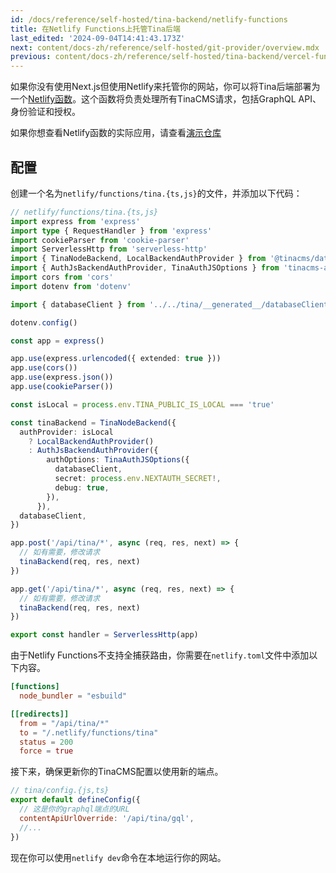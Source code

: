 ```yaml
---
id: /docs/reference/self-hosted/tina-backend/netlify-functions
title: 在Netlify Functions上托管Tina后端
last_edited: '2024-09-04T14:41:43.173Z'
next: content/docs-zh/reference/self-hosted/git-provider/overview.mdx
previous: content/docs-zh/reference/self-hosted/tina-backend/vercel-functions.mdx
---
```


如果你没有使用Next.js但使用Netlify来托管你的网站，你可以将Tina后端部署为一个[Netlify函数](https://www.netlify.com/platform/core/functions/)。这个函数将负责处理所有TinaCMS请求，包括GraphQL API、身份验证和授权。

如果你想查看Netlify函数的实际应用，请查看[演示仓库](https://github.com/tinacms/tina-self-hosted-static-demo)

## 配置

创建一个名为`netlify/functions/tina.{ts,js}`的文件，并添加以下代码：

```ts
// netlify/functions/tina.{ts,js}
import express from 'express'
import type { RequestHandler } from 'express'
import cookieParser from 'cookie-parser'
import ServerlessHttp from 'serverless-http'
import { TinaNodeBackend, LocalBackendAuthProvider } from '@tinacms/datalayer'
import { AuthJsBackendAuthProvider, TinaAuthJSOptions } from 'tinacms-authjs'
import cors from 'cors'
import dotenv from 'dotenv'

import { databaseClient } from '../../tina/__generated__/databaseClient'

dotenv.config()

const app = express()

app.use(express.urlencoded({ extended: true }))
app.use(cors())
app.use(express.json())
app.use(cookieParser())

const isLocal = process.env.TINA_PUBLIC_IS_LOCAL === 'true'

const tinaBackend = TinaNodeBackend({
  authProvider: isLocal
    ? LocalBackendAuthProvider()
    : AuthJsBackendAuthProvider({
        authOptions: TinaAuthJSOptions({
          databaseClient,
          secret: process.env.NEXTAUTH_SECRET!,
          debug: true,
        }),
      }),
  databaseClient,
})

app.post('/api/tina/*', async (req, res, next) => {
  // 如有需要，修改请求
  tinaBackend(req, res, next)
})

app.get('/api/tina/*', async (req, res, next) => {
  // 如有需要，修改请求
  tinaBackend(req, res, next)
})

export const handler = ServerlessHttp(app)
```

由于Netlify Functions不支持全捕获路由，你需要在`netlify.toml`文件中添加以下内容。

```toml
[functions]
  node_bundler = "esbuild"

[[redirects]]
  from = "/api/tina/*"
  to = "/.netlify/functions/tina"
  status = 200
  force = true
```

接下来，确保更新你的TinaCMS配置以使用新的端点。

```js
// tina/config.{js,ts}
export default defineConfig({
  // 这是你的graphql端点的URL
  contentApiUrlOverride: '/api/tina/gql',
  //...
})
```

现在你可以使用`netlify dev`命令在本地运行你的网站。